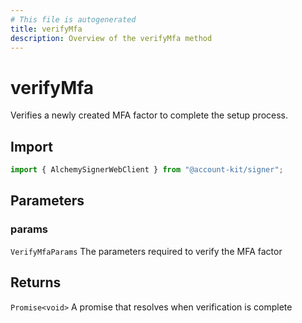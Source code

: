 ```yaml
---
# This file is autogenerated
title: verifyMfa
description: Overview of the verifyMfa method
---
```


# verifyMfa

Verifies a newly created MFA factor to complete the setup process.

## Import

```ts
import { AlchemySignerWebClient } from "@account-kit/signer";
```

## Parameters

### params

`VerifyMfaParams`
The parameters required to verify the MFA factor

## Returns

`Promise<void>`
A promise that resolves when verification is complete
